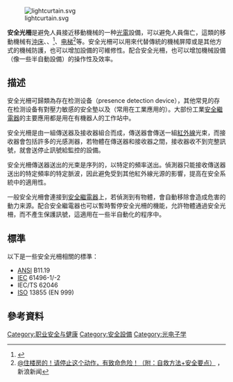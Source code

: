 {{refimprove|time=2016-06-17T04:57:35+00:00}}
[[File:lightcurtain.svg|thumb]]

'''安全光柵'''是避免人員接近移動機械的一种[[光電|光電]]設備，可以避免人員傷亡，這類的移動機械有[[沖床|沖床]]、{{le|卷绕机|Winder (machine)}}、{{le|碼垛機|palletiser}}<ref>{{Cite web |url=http://www.chinadrum.net/xiazai/congchuang.pdf |title=沖床安全裝置選用方法與使用注意事項 |accessdate=2016-06-17 |archive-date=2019-06-11 |archive-url=https://web.archive.org/web/20190611051418/http://www.chinadrum.net/xiazai/congchuang.pdf |dead-url=no }}</ref>、[[电梯|电梯]]<ref>[https://news.sina.com.cn/o/2017-12-30/doc-ifyqchnr7618133.shtml @住楼房的！请停止这个动作，有致命危险！（附：自救方法+安全要点）] {{Wayback|url=https://news.sina.com.cn/o/2017-12-30/doc-ifyqchnr7618133.shtml |date=20190811163450 }}，新浪新闻</ref>等。安全光柵可以用來代替傳統的機械屏障或是其他方式的機械防護，也可以增加設備的可維修性。配合安全光柵，也可以增加機械設備（像一些半自動設備）的操作性及效率。

==描述==
安全光柵可歸類為存在检测设备（presence detection device），其他常見的存在检测设备有對壓力敏感的安全墊以及{{le|雷射掃描器|Laser scanning}}（常用在工業應用的{{le|遠端控制車輛|Remotely Operated Vehicles}}）。大部份工業[[安全繼電器|安全繼電器]]的主要應用都是用在有機器人的工作站中。

安全光柵是由一組傳送器及接收器組合而成，傳送器會傳送一組[[紅外線|紅外線]]光束，而接收器會包括許多的光感測器，若物體在傳送器和接收器之間，接收器收不到完整訊號，就會送停止訊號給監控的設備。

安全光柵傳送器送出的光束是序列的，以特定的頻率送出。偵測器只能接收傳送器送出的特定頻率的特定脈波，因此避免受到其他紅外線光源的影響，提高在安全系統中的適用性。

一般安全光柵會連接到[[安全繼電器|安全繼電器]]上，若偵測到有物體，會自動移除會造成危害的動力来源。配合安全繼電器也可以暫時暫停安全光柵的機能，允許物體通過安全光柵，而不產生保護訊號，這適用在一些半自動化的程序中。

==標準==
以下是一些安全光柵相關的標準：

*[[ANSI|ANSI]] B11.19
*[[IEC|IEC]] 61496-1/-2
*IEC/TS 62046
*[[ISO|ISO]] 13855 (EN 999)

==參考資料==
{{reflist}}

{{技術小作品}}

[[Category:职业安全与健康|Category:职业安全与健康]]
[[Category:安全設備|Category:安全設備]]
[[Category:光电子学|Category:光电子学]]